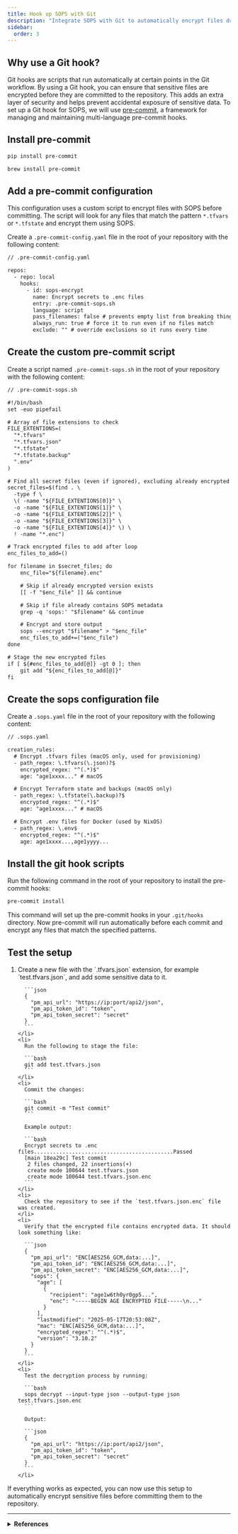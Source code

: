 ```yaml
---
title: Hook up SOPS with Git
description: "Integrate SOPS with Git to automatically encrypt files during commits."
sidebar:
  order: 3
---
```



## Why use a Git hook?

Git hooks are scripts that run automatically at certain points in the Git workflow. By using a Git hook, you can ensure that sensitive files are encrypted before they are committed to the repository. This adds an extra layer of security and helps prevent accidental exposure of sensitive data. To set up a Git hook for SOPS, we will use [pre-commit](https://github.com/pre-commit/pre-commit), a framework for managing and maintaining multi-language pre-commit hooks.

## Install pre-commit

<Tabs syncKey="package-managers">
  <TabItem label="Pip" >

```bash
pip install pre-commit
```

  </TabItem>
  <TabItem label="Homebrew">

```bash
brew install pre-commit
```

  </TabItem>
</Tabs>

## Add a pre-commit configuration

This configuration uses a custom script to encrypt files with SOPS before committing. The script will look for any files that match the pattern `*.tfvars` or `*.tfstate` and encrypt them using SOPS.

Create a `.pre-commit-config.yaml` file in the root of your repository with the following content:

```diff lang=yaml
// .pre-commit-config.yaml

repos:
  - repo: local
    hooks:
      - id: sops-encrypt
        name: Encrypt secrets to .enc files
        entry: .pre-commit-sops.sh
        language: script
        pass_filenames: false # prevents empty list from breaking things
        always_run: true # force it to run even if no files match
        exclude: "" # override exclusions so it runs every time
```

## Create the custom pre-commit script

Create a script named `.pre-commit-sops.sh` in the root of your repository with the following content:

```diff lang=bash
// .pre-commit-sops.sh

#!/bin/bash
set -euo pipefail

# Array of file extensions to check
FILE_EXTENTIONS=(
  "*.tfvars"
  "*.tfvars.json"
  "*.tfstate"
  "*.tfstate.backup"
  ".env"
)

# Find all secret files (even if ignored), excluding already encrypted
secret_files=$(find . \
  -type f \
  \( -name "${FILE_EXTENTIONS[0]}" \
  -o -name "${FILE_EXTENTIONS[1]}" \
  -o -name "${FILE_EXTENTIONS[2]}" \
  -o -name "${FILE_EXTENTIONS[3]}" \
  -o -name "${FILE_EXTENTIONS[4]}" \) \
  ! -name "*.enc")

# Track encrypted files to add after loop
enc_files_to_add=()

for filename in $secret_files; do
    enc_file="${filename}.enc"

    # Skip if already encrypted version exists
    [[ -f "$enc_file" ]] && continue

    # Skip if file already contains SOPS metadata
    grep -q 'sops:' "$filename" && continue

    # Encrypt and store output
    sops --encrypt "$filename" > "$enc_file"
    enc_files_to_add+=("$enc_file")
done

# Stage the new encrypted files
if [ ${#enc_files_to_add[@]} -gt 0 ]; then
    git add "${enc_files_to_add[@]}"
fi
```

## Create the sops configuration file

Create a `.sops.yaml` file in the root of your repository with the following content:

```diff lang=yaml
// .sops.yaml

creation_rules:
  # Encrypt .tfvars files (macOS only, used for provisioning)
  - path_regex: \.tfvars(\.json)?$
    encrypted_regex: "^(.*)$"
    age: "age1xxxx..." # macOS

  # Encrypt Terraform state and backups (macOS only)
  - path_regex: \.tfstate(\.backup)?$
    encrypted_regex: "^(.*)$"
    age: "age1xxxx..." # macOS

  # Encrypt .env files for Docker (used by NixOS)
  - path_regex: \.env$
    encrypted_regex: "^(.*)$"
    age: age1xxxx...,age1yyyy...
```

## Install the git hook scripts

Run the following command in the root of your repository to install the pre-commit hooks:

```bash
pre-commit install
```

This command will set up the pre-commit hooks in your `.git/hooks` directory. Now pre-commit will run automatically before each commit and encrypt any files that match the specified patterns.

## Test the setup

<Steps>
  <ol>
    <li>
      Create a new file with the `.tfvars.json` extension, for example `test.tfvars.json`, and add some sensitive data to it.

      ```json
      {
        "pm_api_url": "https://ip:port/api2/json",
        "pm_api_token_id": "token",
        "pm_api_token_secret": "secret"
      }
      ```
    </li>
    <li>
      Run the following to stage the file:

      ```bash
      git add test.tfvars.json
      ```
    </li>
    <li>
      Commit the changes:

      ```bash
      git commit -m "Test commit"
      ```

      Example output:

      ```bash
      Encrypt secrets to .enc files............................................Passed
      [main 18ea29c] Test commit
       2 files changed, 22 insertions(+)
       create mode 100644 test.tfvars.json
       create mode 100644 test.tfvars.json.enc
      ```
    </li>
    <li>
      Check the repository to see if the `test.tfvars.json.enc` file was created.
    </li>
    <li>
      Verify that the encrypted file contains encrypted data. It should look something like:

      ```json
      {
        "pm_api_url": "ENC[AES256_GCM,data:...]",
        "pm_api_token_id": "ENC[AES256_GCM,data:...]",
        "pm_api_token_secret": "ENC[AES256_GCM,data:...]",
        "sops": {
          "age": [
            {
              "recipient": "age1w6th0yr0gp5...",
              "enc": "-----BEGIN AGE ENCRYPTED FILE-----\n..."
            }
          ],
          "lastmodified": "2025-05-17T20:53:08Z",
          "mac": "ENC[AES256_GCM,data:...]",
          "encrypted_regex": "^(.*)$",
          "version": "3.10.2"
        }
      }
      ```
    </li>
    <li>
      Test the decryption process by running:

      ```bash
      sops decrypt --input-type json --output-type json test.tfvars.json.enc
      ```

      Output:

      ```json
      {
        "pm_api_url": "https://ip:port/api2/json",
        "pm_api_token_id": "token",
        "pm_api_token_secret": "secret"
      }
      ```
    </li>

  </ol>
</Steps>

If everything works as expected, you can now use this setup to automatically encrypt sensitive files before committing them to the repository.

---

<details>
  <summary>
    <strong>References</strong>
  </summary>

  <ul>
    <li><a href="https://www.geeksforgeeks.org/git-hooks/" target="_blank" rel="noopener noreferrer">Git - Hooks</a></li>
    <li><a href="https://pre-commit.com/" target="_blank" rel="noopener noreferrer">pre-commit</a></li>
  </ul>
</details>
